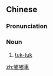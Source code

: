 {{also|嘟嘟车}}
==Chinese==
{{zh-forms|s=嘟嘟车}}

===Pronunciation===
{{zh-pron
|m=dūdūchē
|cat=n
}}

===Noun===
{{zh-noun}}

# [[tuk-tuk]] {{gloss|vehicle}}

{{zh-cat|Vehicles}}

[[zh:嘟嘟車]]